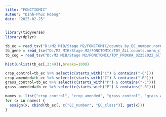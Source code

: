 ```yaml
---
title: "FONCTIOMIC"
auteur: "Dinh-Phuc Hoang"
date: "2025-02-25"
---
```



```r
library(tidyverse)
library(dplyr)
```

```r
tb_ec = read_tsv("D:/M2 MIB/Stage M2/FONCTOMIC/counts_by_EC_number.norm.tsv")
tb_gene = read_tsv("D:/M2 MIB/Stage M2/FONCTOMIC/TOY_ALL.counts.norm_cleaned.tsv")
tb_cog = read_tsv("D:/M2 MIB/Stage M2/FONCTOMIC/TOY_PROKKA_02252022_all3000bp.tsv")
```

```r
hist(unlist(tb_ec[,2:49]),breaks=1000)
```


```r
crop_control=tb_ec %>% select(c(starts_with("C") & contains("-C")))
crop_amended=tb_ec %>% select(c(starts_with("C") & contains("-R")))
grass_control=tb_ec %>% select(c(starts_with("P") & contains("-C")))
grass_amended=tb_ec %>% select(c(starts_with("P") & contains("-R")))
```

```r
names <- list("crop_control", "crop_amended", "grass_control", "grass_amended")
for (x in names) {
  assign(x, cbind(tb_ec[, c("EC_number", "EC_class")], get(x)))
}
```